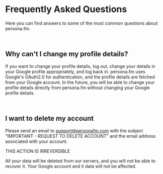 # Frequently Asked Questions

Here you can find answers to some of the most common questions about persona.fm.

<br />

## Why can't I change my profile details?

If you want to change your profile details, log out, change your details in your Google profile appropriately, and log back in. persona.fm uses Google's OAuth2.0 for authentication, and the profile details are fetched from your Google account. In the future, you will be able to change your profile details directly from persona.fm without changing your Google profile details.

<br />

## I want to delete my account

Please send an email to support@personafm.com with the subject "IMPORTANT - REQUEST TO DELETE ACCOUNT" and the email address associated with your account.

THIS ACTION IS IRREVERSIBLE

All your data will be deleted from our servers, and you will not be able to recover it. Your Google account and it data will not be affected.
